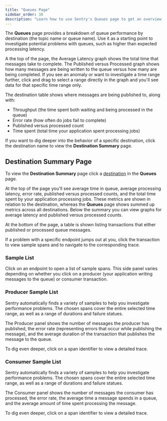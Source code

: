 ```yaml
---
title: "Queues Page"
sidebar_order: 10
description: "Learn how to use Sentry's Queues page to get an overview of queue performance and investigate potential problems. "
---
```


<Include name="feature-available-for-plan-business.mdx" />

The **Queues** page provides a breakdown of queue performance by destination (the topic name or queue name). Use it as a starting point to investigate potential problems with queues, such as higher than expected processing latency.

A the top of the page, the Average Latency graph shows the total time that messages take to complete. The Published versus Processed graph shows how many messages are being written to the queue versus how many are being completed. If you see an anomaly or want to investigate a time range further, click and drag to select a range directly in the graph and you'll see data for that specific time range only.

The destination table shows where messages are being published to, along with:

- Throughput (the time spent both waiting and being processed in the queue)
- Error rate (how often do jobs fail to complete)
- Published versus processed count
- Time spent (total time your application spent processing jobs)

If you want to dig deeper into the behavior of a specific destination, click the destination name to view the **Destination Summary** page.

## Destination Summary Page

To view the **Destination Summary** page click a [destination](https://opentelemetry.io/docs/specs/semconv/messaging/messaging-spans/#destinations) in the **Queues** page.

At the top of the page you'll see average time in queue, average processing latency, error rate, published versus processed counts, and the total time spent by your application processing jobs. These metrics are shown in relation to the destination, whereas the **Queues** page shows summed up metrics across all destinations. Below the summary you can view graphs for average latency and published versus processed counts.

At the bottom of the page, a table is shown listing transactions that either published or processed queue messages.

If a problem with a specific endpoint jumps out at you, click the transaction to view sample spans and to navigate to the corresponding trace.

### Sample List

Click on an endpoint to open a list of sample spans. This side panel varies depending on whether you click on a producer (your application writing messages to the queue) or consumer transaction.

### Producer Sample List

Sentry automatically finds a variety of samples to help you investigate performance problems. The chosen spans cover the entire selected time range, as well as a range of durations and failure statues.

The Producer panel shows the number of messages the producer has published, the error rate (representing errors that occur while publishing the message), and the average duration of the transaction that publishes the message to the queue.

To dig even deeper, click on a span identifier to view a detailed trace.

### Consumer Sample List

Sentry automatically finds a variety of samples to help you investigate performance problems. The chosen spans cover the entire selected time range, as well as a range of durations and failure statues.

The Consumer panel shows the number of messages the consumer has processed, the error rate, the average time a message spends in a queue, and the average amount of time spent processing the message.

To dig even deeper, click on a span identifier to view a detailed trace.
